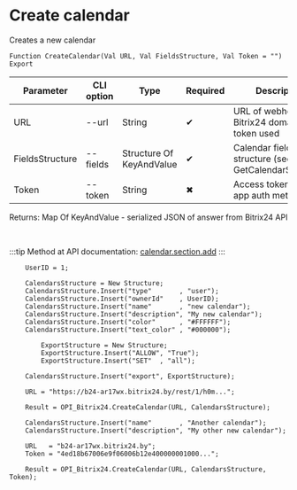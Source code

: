 ﻿---
sidebar_position: 2
---


# Create calendar
 Creates a new calendar



`Function CreateCalendar(Val URL, Val FieldsStructure, Val Token = "") Export`

  | Parameter | CLI option | Type | Required | Description |
  |-|-|-|-|-|
  | URL | --url | String | &#x2714; | URL of webhook or a Bitrix24 domain, when token used |
  | FieldsStructure | --fields | Structure Of KeyAndValue | &#x2714; | Calendar fields structure (see GetCalendarStructure) |
  | Token | --token | String | &#x2716; | Access token, when app auth method used |

  
  Returns:  Map Of KeyAndValue - serialized JSON of answer from Bitrix24 API

<br/>

:::tip
Method at API documentation: [calendar.section.add](https://apidocs.bitrix24.ru/api-reference/calendar/calendar-section-add.html)
:::
<br/>



```bsl title="1C:Enterprise/OneScript code example"
    UserID = 1;

    CalendarsStructure = New Structure;
    CalendarsStructure.Insert("type"       , "user");
    CalendarsStructure.Insert("ownerId"    , UserID);
    CalendarsStructure.Insert("name"       , "new calendar");
    CalendarsStructure.Insert("description", "My new calendar");
    CalendarsStructure.Insert("color"      , "#FFFFFF");
    CalendarsStructure.Insert("text_color" , "#000000");

        ExportStructure = New Structure;
        ExportStructure.Insert("ALLOW", "True");
        ExportStructure.Insert("SET"  , "all");

    CalendarsStructure.Insert("export", ExportStructure);

    URL = "https://b24-ar17wx.bitrix24.by/rest/1/h0m...";

    Result = OPI_Bitrix24.CreateCalendar(URL, CalendarsStructure);

    CalendarsStructure.Insert("name"       , "Another calendar");
    CalendarsStructure.Insert("description", "My other new calendar");

    URL   = "b24-ar17wx.bitrix24.by";
    Token = "4ed18b67006e9f06006b12e400000001000...";

    Result = OPI_Bitrix24.CreateCalendar(URL, CalendarsStructure, Token);
```
 




